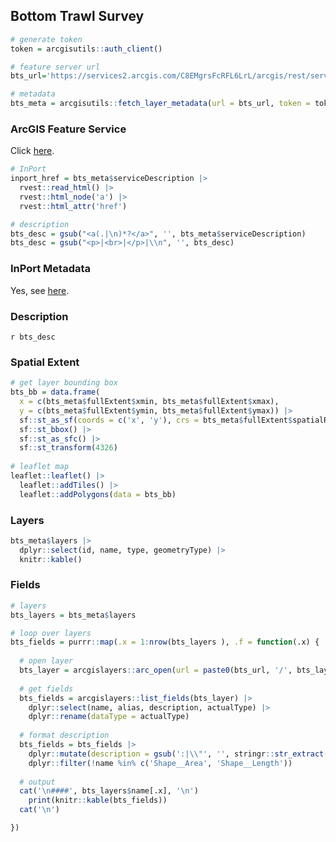 ## Bottom Trawl Survey

```r
# generate token
token = arcgisutils::auth_client()

# feature server url
bts_url='https://services2.arcgis.com/C8EMgrsFcRFL6LrL/arcgis/rest/services/Bottom_Trawl_Survey_Strata/FeatureServer'

# metadata
bts_meta = arcgisutils::fetch_layer_metadata(url = bts_url, token = token)
```

### ArcGIS Feature Service

Click [here](`r bts_url`).

```r
# InPort
inport_href = bts_meta$serviceDescription |>
  rvest::read_html() |>
  rvest::html_node('a') |>
  rvest::html_attr('href')

# description
bts_desc = gsub("<a(.|\n)*?</a>", '', bts_meta$serviceDescription)
bts_desc = gsub("<p>|<br>|</p>|\\n", '', bts_desc)
```

### InPort Metadata

Yes, see [here](`r inport_href`).

### Description

`r bts_desc`

### Spatial Extent

```r
# get layer bounding box
bts_bb = data.frame(
  x = c(bts_meta$fullExtent$xmin, bts_meta$fullExtent$xmax), 
  y = c(bts_meta$fullExtent$ymin, bts_meta$fullExtent$ymax)) |>
  sf::st_as_sf(coords = c('x', 'y'), crs = bts_meta$fullExtent$spatialReference$latestWkid) |>
  sf::st_bbox() |>
  sf::st_as_sfc() |>
  sf::st_transform(4326)
  
# leaflet map
leaflet::leaflet() |>
  leaflet::addTiles() |>
  leaflet::addPolygons(data = bts_bb)
```

### Layers

```r
bts_meta$layers |>
  dplyr::select(id, name, type, geometryType) |>
  knitr::kable()
```

### Fields

```r
# layers 
bts_layers = bts_meta$layers

# loop over layers
bts_fields = purrr::map(.x = 1:nrow(bts_layers ), .f = function(.x) {
  
  # open layer
  bts_layer = arcgislayers::arc_open(url = paste0(bts_url, '/', bts_layers$id[.x]), token = token)
  
  # get fields
  bts_fields = arcgislayers::list_fields(bts_layer) |>
    dplyr::select(name, alias, description, actualType) |>
    dplyr::rename(dataType = actualType)
  
  # format description
  bts_fields = bts_fields |>
    dplyr::mutate(description = gsub(':|\\"', '', stringr::str_extract(description, ':\\s*([^,]+)'))) |>
    dplyr::filter(!name %in% c('Shape__Area', 'Shape__Length'))
  
  # output
  cat('\n####', bts_layers$name[.x], '\n')
    print(knitr::kable(bts_fields))
  cat('\n')

})

```
